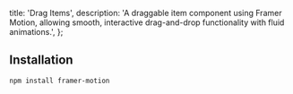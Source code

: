   title: 'Drag Items',
  description:
    'A draggable item component using Framer Motion, allowing smooth, interactive drag-and-drop functionality with fluid animations.',
};

<ComponentCodePreview name='drag-items' />

## Installation

```bash
npm install framer-motion
```
